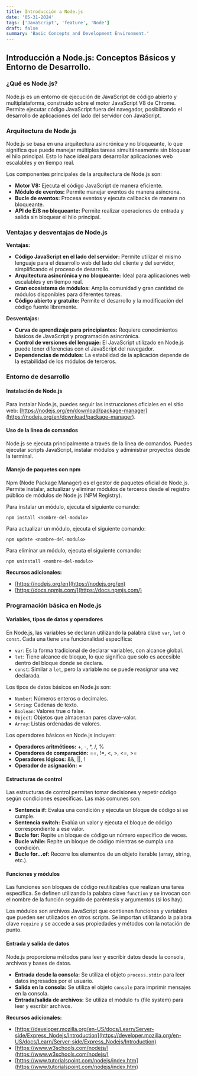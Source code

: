 ```yaml
---
title: Introducción a Node.js
date: '05-31-2024'
tags: ['JavaScript', 'feature', 'Node']
draft: false
summary: 'Basic Concepts and Development Environment.'
---
```


## Introducción a Node.js: Conceptos Básicos y Entorno de Desarrollo.

### ¿Qué es Node.js?

Node.js es un entorno de ejecución de JavaScript de código abierto y multiplataforma, construido sobre el motor JavaScript V8 de Chrome. Permite ejecutar código JavaScript fuera del navegador, posibilitando el desarrollo de aplicaciones del lado del servidor con JavaScript.

### Arquitectura de Node.js

Node.js se basa en una arquitectura asincrónica y no bloqueante, lo que significa que puede manejar múltiples tareas simultáneamente sin bloquear el hilo principal. Esto lo hace ideal para desarrollar aplicaciones web escalables y en tiempo real.

Los componentes principales de la arquitectura de Node.js son:

* **Motor V8:** Ejecuta el código JavaScript de manera eficiente.
* **Módulo de eventos:** Permite manejar eventos de manera asíncrona.
* **Bucle de eventos:** Procesa eventos y ejecuta callbacks de manera no bloqueante.
* **API de E/S no bloqueante:** Permite realizar operaciones de entrada y salida sin bloquear el hilo principal.

### Ventajas y desventajas de Node.js

**Ventajas:**

* **Código JavaScript en el lado del servidor:** Permite utilizar el mismo lenguaje para el desarrollo web del lado del cliente y del servidor, simplificando el proceso de desarrollo.
* **Arquitectura asincrónica y no bloqueante:** Ideal para aplicaciones web escalables y en tiempo real.
* **Gran ecosistema de módulos:** Amplia comunidad y gran cantidad de módulos disponibles para diferentes tareas.
* **Código abierto y gratuito:** Permite el desarrollo y la modificación del código fuente libremente.

**Desventajas:**

* **Curva de aprendizaje para principiantes:** Requiere conocimientos básicos de JavaScript y programación asincrónica.
* **Control de versiones del lenguaje:** El JavaScript utilizado en Node.js puede tener diferencias con el JavaScript del navegador.
* **Dependencias de módulos:** La estabilidad de la aplicación depende de la estabilidad de los módulos de terceros.

### Entorno de desarrollo

#### Instalación de Node.js

Para instalar Node.js, puedes seguir las instrucciones oficiales en el sitio web: [https://nodejs.org/en/download/package-manager](https://nodejs.org/en/download/package-manager).

#### Uso de la línea de comandos

Node.js se ejecuta principalmente a través de la línea de comandos. Puedes ejecutar scripts JavaScript, instalar módulos y administrar proyectos desde la terminal.

#### Manejo de paquetes con npm

Npm (Node Package Manager) es el gestor de paquetes oficial de Node.js. Permite instalar, actualizar y eliminar módulos de terceros desde el registro público de módulos de Node.js (NPM Registry).

Para instalar un módulo, ejecuta el siguiente comando:

```
npm install <nombre-del-modulo>
```

Para actualizar un módulo, ejecuta el siguiente comando:

```
npm update <nombre-del-modulo>
```

Para eliminar un módulo, ejecuta el siguiente comando:

```
npm uninstall <nombre-del-modulo>
```

**Recursos adicionales:**

* [https://nodejs.org/en](https://nodejs.org/en)
* [https://docs.npmjs.com/](https://docs.npmjs.com/)

### Programación básica en Node.js

#### Variables, tipos de datos y operadores

En Node.js, las variables se declaran utilizando la palabra clave `var`, `let` o `const`. Cada una tiene una funcionalidad específica:

* `var`: Es la forma tradicional de declarar variables, con alcance global.
* `let`: Tiene alcance de bloque, lo que significa que solo es accesible dentro del bloque donde se declara.
* `const`: Similar a `let`, pero la variable no se puede reasignar una vez declarada.

Los tipos de datos básicos en Node.js son:

* `Number`: Números enteros o decimales.
* `String`: Cadenas de texto.
* `Boolean`: Valores true o false.
* `Object`: Objetos que almacenan pares clave-valor.
* `Array`: Listas ordenadas de valores.

Los operadores básicos en Node.js incluyen:

* **Operadores aritméticos:** +, -, *, /, %
* **Operadores de comparación:** ==, !=, <, >, <=, >=
* **Operadores lógicos:** &&, ||, !
* **Operador de asignación:** =

#### Estructuras de control

Las estructuras de control permiten tomar decisiones y repetir código según condiciones específicas. Las más comunes son:

* **Sentencia if:** Evalúa una condición y ejecuta un bloque de código si se cumple.
* **Sentencia switch:** Evalúa un valor y ejecuta el bloque de código correspondiente a ese valor.
* **Bucle for:** Repite un bloque de código un número específico de veces.
* **Bucle while:** Repite un bloque de código mientras se cumpla una condición.
* **Bucle for...of:** Recorre los elementos de un objeto iterable (array, string, etc.).

#### Funciones y módulos

Las funciones son bloques de código reutilizables que realizan una tarea específica. Se definen utilizando la palabra clave `function` y se invocan con el nombre de la función seguido de paréntesis y argumentos (si los hay).

Los módulos son archivos JavaScript que contienen funciones y variables que pueden ser utilizados en otros scripts. Se importan utilizando la palabra clave `require` y se accede a sus propiedades y métodos con la notación de punto.

#### Entrada y salida de datos

Node.js proporciona métodos para leer y escribir datos desde la consola, archivos y bases de datos.

* **Entrada desde la consola:** Se utiliza el objeto `process.stdin` para leer datos ingresados por el usuario.
* **Salida en la consola:** Se utiliza el objeto `console` para imprimir mensajes en la consola.
* **Entrada/salida de archivos:** Se utiliza el módulo `fs` (file system) para leer y escribir archivos.

**Recursos adicionales:**

* [https://developer.mozilla.org/en-US/docs/Learn/Server-side/Express_Nodejs/Introduction](https://developer.mozilla.org/en-US/docs/Learn/Server-side/Express_Nodejs/Introduction)
* [https://www.w3schools.com/nodejs/](https://www.w3schools.com/nodejs/)
* [https://www.tutorialspoint.com/nodejs/index.htm](https://www.tutorialspoint.com/nodejs/index.htm)
